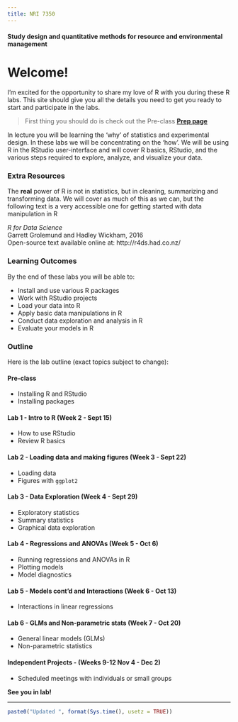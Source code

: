 ```yaml
---
title: NRI 7350
---
```


<!-- Notes for next time: -->
<!-- - Consider mandatory reading of R for Data Science -->

#### Study design and quantitative methods for resource and environmental management

#

# Welcome!

I'm excited for the opportunity to share my love of R with you during these R labs. 
This site should give you all the details you need to get you ready to start and participate in the labs.

> First thing you should do is check out the Pre-class **[Prep page](prep.html)**

In lecture you will be learning the 'why' of statistics and experimental design.
In these labs we will be concentrating on the 'how'. We will be using R in the
RStudio user-interface and will cover R basics, RStudio, and the various steps
required to explore, analyze, and visualize your data.

### Extra Resources 

The **real** power of R is not in statistics, but in
cleaning, summarizing and transforming data. We will cover as much of this as we
can, but the following text is a very accessible one for getting started with
data manipulation in R

_R for Data Science_  
Garrett Grolemund and Hadley Wickham, 2016  
Open-source text available online at: http://r4ds.had.co.nz/

### Learning Outcomes

By the end of these labs you will be able to:

- Install and use various R packages
- Work with RStudio projects
- Load your data into R
- Apply basic data manipulations in R
- Conduct data exploration and analysis in R
- Evaluate your models in R

### Outline
Here is the lab outline (exact topics subject to change):

#### Pre-class
 - Installing R and RStudio
 - Installing packages

#### Lab 1 - Intro to R (Week 2 - Sept 15)
 - How to use RStudio
 - Review R basics
 
#### Lab 2 - Loading data and making figures (Week 3 - Sept 22)
 - Loading data
 - Figures with `ggplot2`

#### Lab 3 - Data Exploration (Week 4 - Sept 29)
 - Exploratory statistics
 - Summary statistics
 - Graphical data exploration

#### Lab 4 - Regressions and ANOVAs (Week 5 - Oct 6)
 - Running regressions and ANOVAs in R
 - Plotting models
 - Model diagnostics

#### Lab 5 - Models cont'd and Interactions (Week 6 - Oct 13)
 - Interactions in linear regressions
 
#### Lab 6 - GLMs and Non-parametric stats (Week 7 - Oct 20)
 - General linear models (GLMs)
 - Non-parametric statistics

#### Independent Projects - (Weeks 9-12 Nov 4 - Dec 2)
 - Scheduled meetings with individuals or small groups

__See you in lab!__


---

```r
paste0("Updated ", format(Sys.time(), usetz = TRUE))
```

